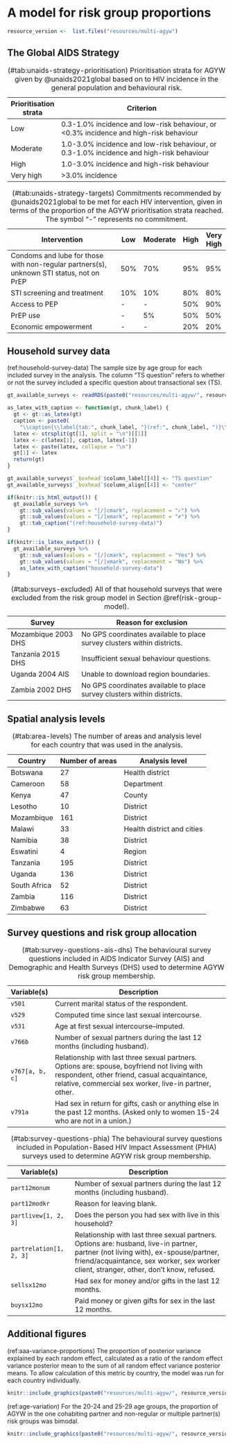 # A model for risk group proportions

```r
resource_version <-  list.files("resources/multi-agyw")
```

## The Global AIDS Strategy

| Prioritisation strata | Criterion                                                                                  |
|-----------------------|--------------------------------------------------------------------------------------------|
| Low                   | 0.3-1.0\% incidence and low-risk behaviour, or <0.3\% incidence and high-risk behaviour    |
| Moderate              | 1.0-3.0\% incidence and low-risk behaviour, or 0.3-1.0\% incidence and high-risk behaviour |
| High                  | 1.0-3.0\% incidence and high-risk behaviour                                                |
| Very high             | >3.0\% incidence                                                                           |

Table: (\#tab:unaids-strategy-prioritisation) Prioritisation strata for AGYW given by @unaids2021global based on to HIV incidence in the general population and behavioural risk.

| Intervention                                                 | Low  | Moderate | High | Very High |
|--------------------------------------------------------------|------|----------|------|-----------|
| Condoms and lube for those with non-regular partners(s), unknown STI status, not on PrEP | 50\% | 70\% | 95\% | 95\% |
| STI screening and treatment                                  | 10\% | 10\%     | 80\% | 80\%      |
| Access to PEP                                                | -    | -        | 50\% | 90\%      |
| PrEP use                                                     | -    | 5\%      | 50\% | 50\%      |
| Economic empowerment                                         | -    | -        | 20\% | 20\%      |

Table: (\#tab:unaids-strategy-targets) Commitments recommended by @unaids2021global to be met for each HIV intervention, given in terms of the proportion of the AGYW prioritisation strata reached. The symbol "-" represents no commitment.

## Household survey data {#household-survey-data-agyw}

(ref:household-survey-data) The sample size by age group for each included survey in the analysis. The column "TS question" refers to whether or not the survey included a specific question about transactional sex (TS).

```r
gt_available_surveys <- readRDS(paste0("resources/multi-agyw/", resource_version, "/depends/available-surveys.rds"))

as_latex_with_caption <- function(gt, chunk_label) {
  gt <- gt::as_latex(gt)
  caption <- paste0(
    "\\caption{\\label{tab:", chunk_label, "}(ref:", chunk_label, ")}\\\\")
  latex <- strsplit(gt[1], split = "\n")[[1]]
  latex <- c(latex[1], caption, latex[-1])
  latex <- paste(latex, collapse = "\n")
  gt[1] <- latex
  return(gt)
}

gt_available_surveys$`_boxhead`$column_label[[4]] <- "TS question"
gt_available_surveys$`_boxhead`$column_align[[4]] <- "center"

if(knitr::is_html_output()) {
  gt_available_surveys %>%
    gt::sub_values(values = "[/]cmark", replacement = "✓") %>%
    gt::sub_values(values = "[/]xmark", replacement = "✗") %>%
    gt::tab_caption("(ref:household-survey-data)")
}

if(knitr::is_latex_output()) {
  gt_available_surveys %>%
    gt::sub_values(values = "[/]cmark", replacement = "Yes") %>%
    gt::sub_values(values = "[/]xmark", replacement = "No") %>%
    as_latex_with_caption("household-survey-data")
}
```

| Survey              | Reason for exclusion                       |
|---------------------|--------------------------------------------|
| Mozambique 2003 DHS | No GPS coordinates available to place survey clusters within districts. |
| Tanzania 2015 DHS   | Insufficient sexual behaviour questions.                                |
| Uganda 2004 AIS     | Unable to download region boundaries.                                   |
| Zambia 2002 DHS     | No GPS coordinates available to place survey clusters within districts. |

Table: (\#tab:surveys-excluded) All of that household surveys that were excluded from the risk group model in Section \@ref(risk-group-model).

## Spatial analysis levels

| Country      | Number of areas | Analysis level |
|--------------|-----------------|----------------|
| Botswana     | 27              | Health district |
| Cameroon     | 58              | Department     |
| Kenya        | 47              | County         |
| Lesotho      | 10              | District       |
| Mozambique   | 161             | District        |
| Malawi       | 33              | Health district and cities |
| Namibia      | 38              | District       |
| Eswatini     | 4               | Region         |
| Tanzania     | 195             | District       |
| Uganda       | 136             | District       |
| South Africa | 52              | District       |
| Zambia       | 116             | District       |
| Zimbabwe     | 63              | District       |

Table: (\#tab:area-levels) The number of areas and analysis level for each country that was used in the analysis.

## Survey questions and risk group allocation {#survey-questions}

| Variable(s)               | Description                                                                                                 |
|---------------------------|-------------------------------------------------------------------------------------------------------------|
| $\texttt{v501}$           | Current marital status of the respondent.                                                                   |
| $\texttt{v529}$           | Computed time since last sexual intercourse.                                                                |
| $\texttt{v531}$           | Age at first sexual intercourse--imputed.                                                                   |
| $\texttt{v766b}$          | Number of sexual partners during the last 12 months (including husband).                                    |
| $\texttt{v767[a, b, c]}$  | Relationship with last three sexual partners. Options are: spouse, boyfriend not living with respondent, other friend, casual acquaintance, relative, commercial sex worker, live-in partner, other. |
| $\texttt{v791a}$          | Had sex in return for gifts, cash or anything else in the past 12 months. (Asked only to women 15-24 who are not in a union.) |

Table: (\#tab:survey-questions-ais-dhs) The behavioural survey questions included in AIDS Indicator Survey (AIS) and Demographic and Health Surveys (DHS) used to determine AGYW risk group membership.

| Variable(s)                      | Description                                                                 |
|--------------------------------  |-----------------------------------------------------------------------------|
| $\texttt{part12monum}$           | Number of sexual partners during the last 12 months (including husband).    |
| $\texttt{part12modkr}$           | Reason for leaving \texttt{part12monum} blank.                              |
| $\texttt{partlivew[1, 2, 3]}$    | Does the person you had sex with live in this household?                    |
| $\texttt{partrelation[1, 2, 3]}$ | Relationship with last three sexual partners. Options are: husband, live-in partner, partner (not living with), ex-spouse/partner, friend/acquaintance, sex worker, sex worker client, stranger, other, don't know, refused. |
| $\texttt{sellsx12mo}$            | Had sex for money and/or gifts in the last 12 months.                       |
| $\texttt{buysx12mo}$             | Paid money or given gifts for sex in the last 12 months.                    |

Table: (\#tab:survey-questions-phia) The behavioural survey questions included in Population-Based HIV Impact Assessment (PHIA) surveys used to determine AGYW risk group membership.

## Additional figures

(ref:aaa-variance-proportions) The proportion of posterior variance explained by each random effect, calculated as a ratio of the random effect variance posterior mean to the sum of all random effect variance posterior means. To allow calculation of this metric by country, the model was run for each country individually.

```r
knitr::include_graphics(paste0("resources/multi-agyw/", resource_version, "/depends/aaa-variance-proportions.png"))
```

(ref:age-variation) For the 20-24 and 25-29 age groups, the proportion of AGYW in the one cohabiting partner and non-regular or multiple partner(s) risk groups was bimodal.

```r
knitr::include_graphics(paste0("resources/multi-agyw/", resource_version, "/depends/age-variation.png"))
```
